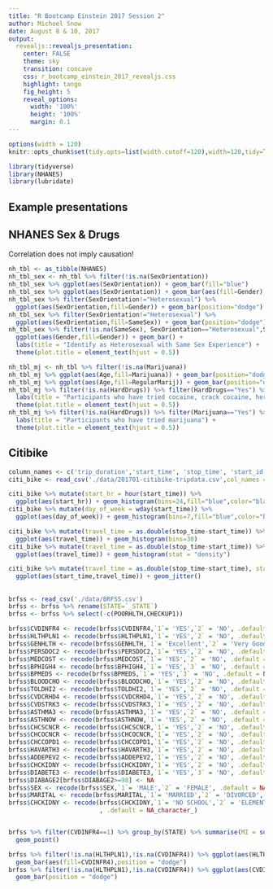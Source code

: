 ```yaml
---
title: "R Bootcamp Einstein 2017 Session 2"
author: Michoel Snow
date: August 8 & 10, 2017
output: 
  revealjs::revealjs_presentation:
    center: FALSE
    theme: sky
    transition: concave
    css: r_bootcamp_einstein_2017_revealjs.css
    highlight: tango
    fig_height: 5
    reveal_options:
      width: '100%'
      height: '100%'
      margin: 0.1
---
```

```r
options(width = 120)
knitr::opts_chunk$set(tidy.opts=list(width.cutoff=120),width=120,tidy=TRUE)
```

```r
library(tidyverse)
library(NHANES)
library(lubridate)
```


## Example presentations

## NHANES Sex & Drugs {.scrollable}

Correlation does not imply causation!
```r
nh_tbl <- as_tibble(NHANES)
nh_tbl_sex <- nh_tbl %>% filter(!is.na(SexOrientation))
nh_tbl_sex %>% ggplot(aes(SexOrientation)) + geom_bar(fill="blue")
nh_tbl_sex %>% ggplot(aes(SexOrientation)) + geom_bar(aes(fill=Gender),position="dodge")
nh_tbl_sex %>% filter(SexOrientation!="Heterosexual") %>% 
  ggplot(aes(SexOrientation,fill=Gender)) + geom_bar(position="dodge")
nh_tbl_sex %>% filter(SexOrientation!="Heterosexual") %>% 
  ggplot(aes(SexOrientation,fill=SameSex)) + geom_bar(position="dodge")
nh_tbl_sex %>% filter(!is.na(SameSex), SexOrientation=="Heterosexual",SameSex == "Yes") %>% 
  ggplot(aes(Gender,fill=Gender)) + geom_bar() + 
  labs(title = "Identify as Heterosexual with Same Sex Experience") +
  theme(plot.title = element_text(hjust = 0.5))
```


```r
nh_tbl_mj <- nh_tbl %>% filter(!is.na(Marijuana)) 
nh_tbl_mj %>% ggplot(aes(Age,fill=Marijuana)) + geom_bar(position="dodge")
nh_tbl_mj %>% ggplot(aes(Age,fill=RegularMarij)) + geom_bar(position="dodge")
nh_tbl_mj %>% filter(!is.na(HardDrugs)) %>% filter(HardDrugs=="Yes") %>% ggplot(aes(Marijuana)) + geom_bar(fill = "Blue") + 
  labs(title = "Participants who have tried cocaine, crack cocaine, heroin or methamphetamine") +
  theme(plot.title = element_text(hjust = 0.5))
nh_tbl_mj %>% filter(!is.na(HardDrugs)) %>% filter(Marijuana=="Yes") %>% ggplot(aes(HardDrugs)) + geom_bar(fill = "Blue") + 
  labs(title = "Participants who have tried marijuana") +
  theme(plot.title = element_text(hjust = 0.5))

```

## Citibike {.scrollable}

```r
column_names <- c('trip_duration','start_time', 'stop_time', 'start_id', 'start_name', 'end_id', 'end_name', 'bike_id', 'user_type', 'birth_year', 'gender')
citi_bike <- read_csv('./data/201701-citibike-tripdata.csv',col_names = column_names, skip=1)
```

```r
citi_bike %>% mutate(start_hr = hour(start_time)) %>% 
  ggplot(aes(start_hr)) + geom_histogram(bins=24,fill="blue",color="black")
citi_bike %>% mutate(day_of_week = wday(start_time)) %>% 
  ggplot(aes(day_of_week)) + geom_histogram(bins=7,fill="blue",color="black")
```

```r
citi_bike %>% mutate(travel_time = as.double(stop_time-start_time)) %>% 
  ggplot(aes(travel_time)) + geom_histogram(bins=30)
citi_bike %>% mutate(travel_time = as.double(stop_time-start_time)) %>% filter(travel_time<80) %>% 
  ggplot(aes(travel_time)) + geom_histogram(stat = "density")
```

```r
citi_bike %>% mutate(travel_time = as.double(stop_time-start_time), start_min = min(start_time)) %>% filter(travel_time<80) %>% 
  ggplot(aes(start_time,travel_time)) + geom_jitter()
```

## 
```r
brfss <- read_csv('./data/BRFSS.csv')
brfss <- brfss %>% rename(STATE=`_STATE`)
brfss <- brfss %>% select(-c(POORHLTH,CHECKUP1))
```

```r
brfss$CVDINFR4 <- recode(brfss$CVDINFR4,`1`= 'YES',`2` = 'NO', .default = NA_character_)
brfss$HLTHPLN1 <- recode(brfss$HLTHPLN1,`1`= 'YES',`2` = 'NO', .default = NA_character_)
brfss$GENHLTH <- recode(brfss$GENHLTH,`1`= 'Excellent',`2` = 'Very Good', `3` = "Good", `4` = "Fair", `5` = "Poor",.default = NA_character_)
brfss$PERSDOC2 <- recode(brfss$PERSDOC2,`1`= 'YES',`2` = 'NO', .default = NA_character_)
brfss$MEDCOST <- recode(brfss$MEDCOST,`1`= 'YES',`2` = 'NO', .default = NA_character_)
brfss$BPHIGH4 <- recode(brfss$BPHIGH4,`1`= 'YES',`3` = 'NO', .default = NA_character_)
brfss$BPMEDS <- recode(brfss$BPMEDS,`1`= 'YES',`3` = 'NO', .default = NA_character_)
brfss$BLOODCHO <- recode(brfss$BLOODCHO,`1`= 'YES',`2` = 'NO', .default = NA_character_)
brfss$TOLDHI2 <- recode(brfss$TOLDHI2,`1`= 'YES',`2` = 'NO', .default = NA_character_)
brfss$CVDCRHD4 <- recode(brfss$CVDCRHD4,`1`= 'YES',`2` = 'NO', .default = NA_character_)
brfss$CVDSTRK3 <- recode(brfss$CVDSTRK3,`1`= 'YES',`2` = 'NO', .default = NA_character_)
brfss$ASTHMA3 <- recode(brfss$ASTHMA3,`1`= 'YES',`2` = 'NO', .default = NA_character_)
brfss$ASTHNOW <- recode(brfss$ASTHNOW,`1`= 'YES',`2` = 'NO', .default = NA_character_)
brfss$CHCSCNCR <- recode(brfss$CHCSCNCR,`1`= 'YES',`2` = 'NO', .default = NA_character_)
brfss$CHCOCNCR <- recode(brfss$CHCOCNCR,`1`= 'YES',`2` = 'NO', .default = NA_character_)
brfss$CHCCOPD1 <- recode(brfss$CHCCOPD1,`1`= 'YES',`2` = 'NO', .default = NA_character_)
brfss$HAVARTH3 <- recode(brfss$HAVARTH3,`1`= 'YES',`2` = 'NO', .default = NA_character_)
brfss$ADDEPEV2 <- recode(brfss$ADDEPEV2,`1`= 'YES',`2` = 'NO', .default = NA_character_)
brfss$CHCKIDNY <- recode(brfss$CHCKIDNY,`1`= 'YES',`2` = 'NO', .default = NA_character_)
brfss$DIABETE3 <- recode(brfss$DIABETE3,`1`= 'YES',`3` = 'NO', .default = NA_character_)
brfss$DIABAGE2[brfss$DIABAGE2>=98] <- NA
brfss$SEX <- recode(brfss$SEX,`1`= 'MALE',`2` = 'FEMALE', .default = NA_character_)
brfss$MARITAL <- recode(brfss$MARITAL,`1`= 'MARRIED',`2` = 'DIVORCED', `3` = 'WIDOWED', `4` = 'SEPARATED', `5` = 'NEVER MARRIED', `6` = 'UNMARRIED COUPLE', .default = NA_character_)
brfss$CHCKIDNY <- recode(brfss$CHCKIDNY,`1`= 'NO SCHOOL',`2` = 'ELEMENTARY', `3`='SOME HIGH SCHOOL'
                         , .default = NA_character_)



```


```r
brfss %>% filter(CVDINFR4==1) %>% group_by(STATE) %>% summarise(MI = sum(CVDINFR4), count = n()) %>% ggplot(aes(STATE,MI)) +
  geom_point()

```


```r
brfss %>% filter(!is.na(HLTHPLN1),!is.na(CVDINFR4)) %>% ggplot(aes(HLTHPLN1)) + 
  geom_bar(aes(fill=CVDINFR4),position = "dodge")
brfss %>% filter(!is.na(HLTHPLN1),!is.na(CVDINFR4)) %>% ggplot(aes(CVDINFR4,fill=HLTHPLN1)) + 
  geom_bar(position = "dodge")

```


<!-- aa <- read_xpt('./data/LLCP2015.XPT') -->
<!-- cc <- as_tibble(aa) -->
<!-- cc <- cc %>% select(-c(SEQNO,`_PSU`)) -->
<!-- cc <- cc %>% select(-c(DISPCODE,IDATE,CTELENUM,PVTRESD1,COLGHOUS,STATERES,CELLFON3,CTELNUM1,CELLFON2,LANDLINE,CSTATE,PVTRESD2,CCLGHOUS,RENTHOM1,NUMHHOL2,NUMPHON2,CPDEMO1,INTERNET,ARTHDIS2,ARTHSOCL,DIABEDU,PAINACT2,CAREGIV1,CRGVREL1,CRGVLNG1,CRGVHRS1,CRGVPRB1,CRGVPERS,CRGVHOUS,CRGVMST2,CRGVEXPT,SCNTMNY1,SCNTMEL1,SCNTPAID,SCNTLPAD,EMTSUPRT,LSATISFY,QSTVER,EXACTOT1,EXACTOT2,MSCODE,`_STSTR`,`_STRWT`,`_RAWRAKE`,`_WT2RAKE`,`_CLLCPWT`,`_DUALUSE`,`_DUALCOR`,`_LLCPWT`,`_RFHLTH`,`_HCVU651`,`_RFHYPE5`,`_CHOLCHK`,`_RFCHOL`,`_MICHD`,`_LTASTH1`:`_AIDTST3`)) -->
<!-- write_csv(cc,'./data/BRFSS.csv') -->